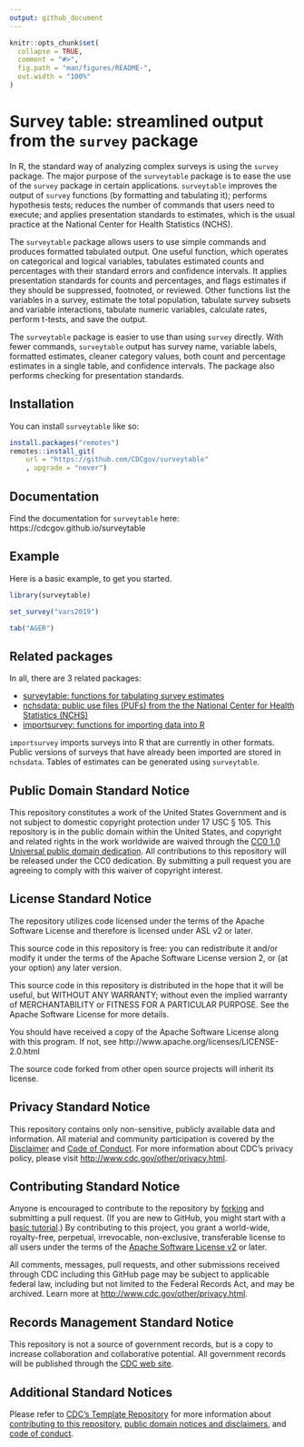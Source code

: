 ```yaml
---
output: github_document
---
```


<!-- README.md is generated from README.Rmd. Please edit that file -->

```r
knitr::opts_chunk$set(
  collapse = TRUE,
  comment = "#>",
  fig.path = "man/figures/README-",
  out.width = "100%"
)
```

# Survey table: streamlined output from the `survey` package

<!-- badges: start -->
<!-- badges: end -->

In R, the standard way of analyzing complex surveys is using the `survey` package. The major purpose of the `surveytable` package is to ease the use of the `survey` package in certain applications. `surveytable` improves the output of `survey` functions (by formatting and tabulating it); performs hypothesis tests; reduces the number of commands that users need to execute; and applies presentation standards to estimates, which is the usual practice at the National Center for Health Statistics (NCHS). 

The `surveytable` package allows users to use simple commands and produces formatted tabulated output. One useful function, which operates on categorical and logical variables, tabulates estimated counts and percentages with their standard errors and confidence intervals. It applies presentation standards for counts and percentages, and flags estimates if they should be suppressed, footnoted, or reviewed. Other functions list the variables in a survey, estimate the total population, tabulate survey subsets and variable interactions, tabulate numeric variables, calculate rates, perform t-tests, and save the output. 

The `surveytable` package is easier to use than using `survey` directly. With fewer commands, `surveytable` output has survey name, variable labels, formatted estimates, cleaner category values, both count and percentage estimates in a single table, and confidence intervals. The package also performs checking for presentation standards. 

## Installation

You can install `surveytable` like so:

``` r
install.packages("remotes")
remotes::install_git(
	url = "https://github.com/CDCgov/surveytable"
	, upgrade = "never")

```

## Documentation

Find the documentation for `surveytable` here: https://cdcgov.github.io/surveytable


## Example

Here is a basic example, to get you started. 

```r
library(surveytable)
```

```r
set_survey("vars2019")
```

```r
tab("AGER")
```

## Related packages

In all, there are 3 related packages:

* [surveytable: functions for tabulating survey estimates](https://cdcgov.github.io/surveytable/)
* [nchsdata: public use files (PUFs) from the the National Center for Health Statistics (NCHS)](https://cdcgov.github.io/nchsdata/)
* [importsurvey: functions for importing data into R](https://cdcgov.github.io/importsurvey/)

`importsurvey` imports surveys into R that are currently in other formats. Public versions of surveys that have already been imported are stored in `nchsdata`. Tables of estimates can be generated using `surveytable`. 

<!-- CDC standard text -->
## Public Domain Standard Notice
This repository constitutes a work of the United States Government and is not
subject to domestic copyright protection under 17 USC § 105. This repository is in
the public domain within the United States, and copyright and related rights in
the work worldwide are waived through the [CC0 1.0 Universal public domain dedication](https://creativecommons.org/publicdomain/zero/1.0/).
All contributions to this repository will be released under the CC0 dedication. By
submitting a pull request you are agreeing to comply with this waiver of
copyright interest.

## License Standard Notice
The repository utilizes code licensed under the terms of the Apache Software
License and therefore is licensed under ASL v2 or later.

This source code in this repository is free: you can redistribute it and/or modify it under
the terms of the Apache Software License version 2, or (at your option) any
later version.

This source code in this repository is distributed in the hope that it will be useful, but WITHOUT ANY
WARRANTY; without even the implied warranty of MERCHANTABILITY or FITNESS FOR A
PARTICULAR PURPOSE. See the Apache Software License for more details.

You should have received a copy of the Apache Software License along with this
program. If not, see http://www.apache.org/licenses/LICENSE-2.0.html

The source code forked from other open source projects will inherit its license.

## Privacy Standard Notice
This repository contains only non-sensitive, publicly available data and
information. All material and community participation is covered by the
[Disclaimer](https://github.com/CDCgov/template/blob/master/DISCLAIMER.md)
and [Code of Conduct](https://github.com/CDCgov/template/blob/master/code-of-conduct.md).
For more information about CDC's privacy policy, please visit [http://www.cdc.gov/other/privacy.html](https://www.cdc.gov/other/privacy.html).

## Contributing Standard Notice
Anyone is encouraged to contribute to the repository by [forking](https://help.github.com/articles/fork-a-repo)
and submitting a pull request. (If you are new to GitHub, you might start with a
[basic tutorial](https://help.github.com/articles/set-up-git).) By contributing
to this project, you grant a world-wide, royalty-free, perpetual, irrevocable,
non-exclusive, transferable license to all users under the terms of the
[Apache Software License v2](http://www.apache.org/licenses/LICENSE-2.0.html) or
later.

All comments, messages, pull requests, and other submissions received through
CDC including this GitHub page may be subject to applicable federal law, including but not limited to the Federal Records Act, and may be archived. Learn more at [http://www.cdc.gov/other/privacy.html](http://www.cdc.gov/other/privacy.html).

## Records Management Standard Notice
This repository is not a source of government records, but is a copy to increase
collaboration and collaborative potential. All government records will be
published through the [CDC web site](http://www.cdc.gov).

## Additional Standard Notices
Please refer to [CDC's Template Repository](https://github.com/CDCgov/template)
for more information about [contributing to this repository](https://github.com/CDCgov/template/blob/master/CONTRIBUTING.md),
[public domain notices and disclaimers](https://github.com/CDCgov/template/blob/master/DISCLAIMER.md),
and [code of conduct](https://github.com/CDCgov/template/blob/master/code-of-conduct.md).
